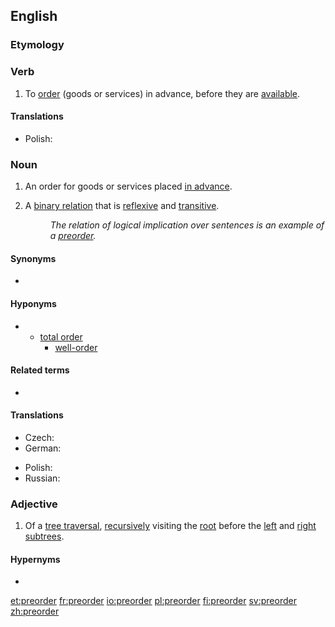{{also|pre-order}}
==English==
{{wikipedia}}

===Etymology===
{{prefix|pre|order|lang=en}}

===Verb===
{{en-verb}}

# {{lb|en|transitive}} To [[order]] (goods or services) in advance, before they are [[available]].

====Translations====
{{trans-top|to order in advance}}
* Polish: {{t|pl|preorderować}}
{{trans-mid}}
{{trans-bottom}}

===Noun===
{{en-noun}}

# An order for goods or services placed [[in advance]].
# {{lb|en|set theory}} A [[binary relation]] that is [[reflexive]] and [[transitive]].
#: ''The relation of logical implication over sentences is an example of a [[preorder]].''

====Synonyms====
* {{l|en|quasiorder}}

====Hyponyms====
* {{l|en|partial order}}
** [[total order]]
*** [[well-order]]

====Related terms====
* {{l|en|preordered set}}

====Translations====
{{trans-top|binary relation}}
* Czech: {{t|cs|předuspořádání|n}}
* German: {{t|de|Präordnung|f}}
{{trans-mid}}
* Polish: {{t|pl|praporządek|m}}
* Russian: {{t|ru|предпоря́док|m}}
{{trans-bottom}}

===Adjective===
{{en-adj|-}}

# {{lb|en|computing theory}} Of a [[tree traversal]], [[recursive]]ly visiting the [[root]] before the [[left]] and [[right]] [[subtree]]s.

====Hypernyms====
* {{l|en|depth-first}}

[[et:preorder]]
[[fr:preorder]]
[[io:preorder]]
[[pl:preorder]]
[[fi:preorder]]
[[sv:preorder]]
[[zh:preorder]]